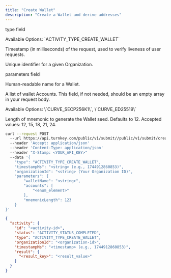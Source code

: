 ```yaml
---
title: "Create Wallet"
description: "Create a Wallet and derive addresses"
---
```



<Authorizations />

<H3Bordered text="Body" />

<ParamField body="type" type="enum<string>" required={true}><p>type field</p><p>Available Options: \`ACTIVITY_TYPE_CREATE_WALLET\`</p></ParamField>
<ParamField body="timestampMs" type="string" required={true}><p>Timestamp (in milliseconds) of the request, used to verify liveness of user requests.</p></ParamField>
<ParamField body="organizationId" type="string" required={true}><p>Unique identifier for a given Organization.</p></ParamField>
<ParamField body="parameters" type="object" required={true}>
  <p>parameters field</p>
  <Expandable title="parameters details">
    <NestedParam parentKey="parameters" childKey="walletName" type="string" required={true}><p>Human-readable name for a Wallet.</p></NestedParam>
    <NestedParam parentKey="parameters" childKey="accounts" type="enum<string[]>" required={true}><p>A list of wallet Accounts. This field, if not needed, should be an empty array in your request body.</p><p>Available Options: \`CURVE_SECP256K1\`, \`CURVE_ED25519\`</p></NestedParam>
    <NestedParam parentKey="parameters" childKey="mnemonicLength" type="number" required={false}><p>Length of mnemonic to generate the Wallet seed. Defaults to 12. Accepted values: 12, 15, 18, 21, 24.</p></NestedParam>
  </Expandable>
</ParamField>

<RequestExample>

```bash cURL
curl --request POST 
  --url https://api.turnkey.com/public/v1/submit//public/v1/submit/create_wallet 
  --header 'Accept: application/json' 
  --header 'Content-Type: application/json' 
  --header "X-Stamp: <YOUR_API_KEY>" 
  --data '{
    "type": "ACTIVITY_TYPE_CREATE_WALLET",
    "timestampMs": "<string> (e.g., 1744912860853)",
    "organizationId": "<string> (Your Organization ID)",
    "parameters": {
        "walletName": "<string>",
        "accounts": [
            "<enum_element>"
        ],
        "mnemonicLength": 123
    }
}'
```

</RequestExample>

<ResponseExample>

```json 200
{
  "activity": {
    "id": "<activity-id>",
    "status": "ACTIVITY_STATUS_COMPLETED",
    "type": "ACTIVITY_TYPE_CREATE_WALLET",
    "organizationId": "<organization-id>",
    "timestampMs": "<timestamp> (e.g., 1744912860853)",
    "result": {
      "<result_key>": "<result_value>"
    }
  }
}
```

</ResponseExample>
